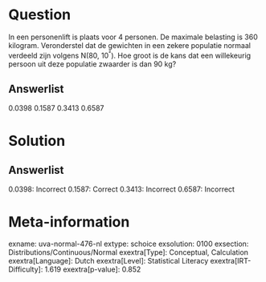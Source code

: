 Question
========

In een personenlift is plaats voor 4 personen. De maximale belasting is
360 kilogram. Veronderstel dat de gewichten in een zekere populatie
normaal verdeeld zijn volgens N(80, 10^²^). Hoe groot is de kans dat een
willekeurig persoon uit deze populatie zwaarder is dan 90 kg?

Answerlist
----------

0.0398
0.1587
0.3413
0.6587

Solution
========

Answerlist
----------

0.0398: Incorrect
0.1587: Correct
0.3413: Incorrect
0.6587: Incorrect

Meta-information
================
exname: uva-normal-476-nl
extype: schoice
exsolution: 0100
exsection: Distributions/Continuous/Normal
exextra[Type]: Conceptual, Calculation
exextra[Language]: Dutch
exextra[Level]: Statistical Literacy
exextra[IRT-Difficulty]: 1.619
exextra[p-value]: 0.852
